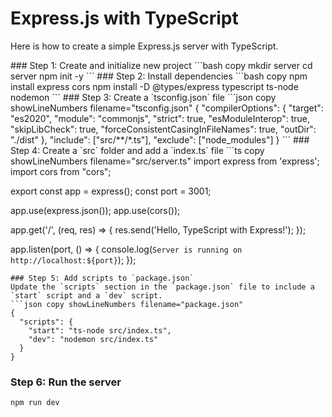 
# Express.js with TypeScript
Here is how to create a simple Express.js server with TypeScript.

<Steps>
### Step 1: Create and initialize new project
```bash copy
mkdir server
cd server
npm init -y
```
### Step 2: Install dependencies
```bash copy
npm install express cors
npm install -D @types/express typescript ts-node nodemon
```
### Step 3: Create a `tsconfig.json` file
```json copy showLineNumbers filename="tsconfig.json"
{
  "compilerOptions": {
    "target": "es2020",
    "module": "commonjs",
    "strict": true,
    "esModuleInterop": true,
    "skipLibCheck": true,
    "forceConsistentCasingInFileNames": true,
    "outDir": "./dist"
  },
  "include": ["src/**/*.ts"],
  "exclude": ["node_modules"]
}
```
### Step 4: Create a `src` folder and add a `index.ts` file
```ts copy showLineNumbers filename="src/server.ts"
import express from 'express';
import cors from "cors";

export const app = express();
const port = 3001;

app.use(express.json());
app.use(cors());

app.get('/', (req, res) => {
  res.send('Hello, TypeScript with Express!');
});

app.listen(port, () => {
  console.log(`Server is running on http://localhost:${port}`);
});
```
### Step 5: Add scripts to `package.json`
Update the `scripts` section in the `package.json` file to include a `start` script and a `dev` script.
```json copy showLineNumbers filename="package.json"
{
  "scripts": {
    "start": "ts-node src/index.ts",
    "dev": "nodemon src/index.ts"
  }
}
```
### Step 6: Run the server
```bash copy
npm run dev
```
</Steps>
